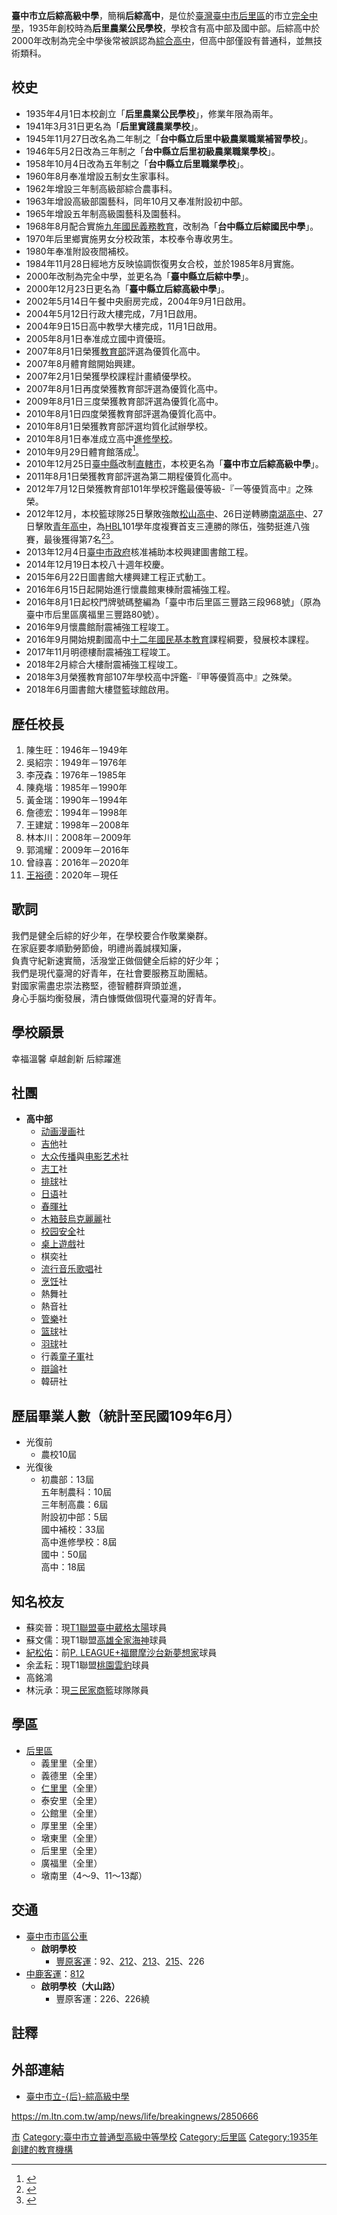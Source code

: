 {{refimprove|time=2016-09-03T14:01:59+00:00}}
{{Infobox School
| name = 臺中市立后綜高級中學
| other_name = Taichung Municipal Hou-Zong Senior High School 
| image = 臺中市立后綜高級中學.jpg
| established = 1935年4月1日后里農業公民學校
| type = [[普通型高級中等學校|普通型高級中等學校]]、完全中學
| religion = 
| district = {{TWN}}[[臺中市|臺中市]][[后里區|后里區]]
| grades = 國一至高三（含國中部）
| principal = [[王裕德|王裕德]]
| faculty = 160人
| staff = 30人
| students = 1735人<br>高中部889人<br>國中部846人
| motto = 博雅精進 正大光明
| address = 臺中市后里區[[三豐路_(台中市)|三豐路]]三段968號
| fax =04-25578018 
| website = https://hzsh.tc.edu.tw/
|gender=男女兼收|area=56,684平方公尺|coordinates={{Coord|24.3064604|120.7231399|display=inline,title}}|pushpin_map=Taiwan Taichung|number=04-25562012|classes=高中部27班<br>國中部34班|logo=TCHZSH.jpg|caption=后綜高中校門}}
'''臺中市立后綜高級中學'''，簡稱'''后綜高中'''，是位於[[臺灣|臺灣]][[臺中市|臺中市]][[后里區|后里區]]的市立[[完全中學|完全中學]]，1935年創校時為'''后里農業公民學校'''，學校含有高中部及國中部。后綜高中於2000年改制為完全中學後常被誤認為[[綜合型高級中等學校|綜合高中]]，但高中部僅設有普通科，並無技術類科。

== 校史 ==
*1935年4月1日本校創立「'''后里農業公民學校'''」，修業年限為兩年。
*1941年3月31日更名為「'''后里實踐農業學校'''」。
*1945年11月27日改名為二年制之「'''台中縣立后里中級農業職業補習學校'''」。
*1946年5月2日改為三年制之「'''台中縣立后里初級農業職業學校'''」。
*1958年10月4日改為五年制之「'''台中縣立后里職業學校'''」。
*1960年8月奉准增設五制女生家事科。
*1962年增設三年制高級部綜合農事科。
*1963年增設高級部園藝科，同年10月又奉准附設初中部。
*1965年增設五年制高級園藝科及園藝科。
*1968年8月配合實施[[臺灣九年國民義務教育|九年國民義務教育]]，改制為「'''台中縣立后綜國民中學'''」。
*1970年后里鄉實施男女分校政策，本校奉令專收男生。       
*1980年奉准附設夜間補校。
*1984年11月28日經地方反映協調恢復男女合校，並於1985年8月實施。             
*2000年改制為完全中學，並更名為「'''臺中縣立后綜中學'''」。
*2000年12月23日更名為「'''臺中縣立后綜高級中學'''」。
*2002年5月14日午餐中央廚房完成，2004年9月1日啟用。
*2004年5月12日行政大樓完成，7月1日啟用。
*2004年9日15日高中教學大樓完成，11月1日啟用。
*2005年8月1日奉准成立國中資優班。
*2007年8月1日榮獲[[中華民國教育部|教育部]]評選為優質化高中。
*2007年8月體育館開始興建。
*2007年2月1日榮獲學校課程計畫績優學校。
*2007年8月1日再度榮獲教育部評選為優質化高中。
*2009年8月1日三度榮獲教育部評選為優質化高中。
*2010年8月1日四度榮獲教育部評選為優質化高中。
*2010年8月1日榮獲教育部評選均質化試辦學校。
*2010年8月1日奉准成立高中[[進修學校|進修學校]]。
*2010年9月29日體育館落成<ref>{{cite news |title=后綜高中體育館|url=https://iplay.sa.gov.tw/gyminfo/index/14704|work=全國運動場資訊館}}</ref>。
*2010年12月25日[[臺中縣|臺中縣]]改制[[臺中市|直轄市]]，本校更名為「'''臺中市立后綜高級中學'''」。
*2011年8月1日榮獲教育部評選為第二期程優質化高中。
*2012年7月12日榮獲教育部101年學校評鑑最優等級-『一等優質高中』之殊榮。
*2012年12月，本校籃球隊25日擊敗強敵[[臺北市立松山高級中學|松山高中]]、26日逆轉勝[[臺北市立南湖高級中學|南湖高中]]、27日擊敗[[臺中市私立青年高級中學|青年高中]]，為[[高級中等學校籃球聯賽|HBL]]101學年度複賽首支三連勝的隊伍，強勢挺進八強賽，最後獲得第7名<ref>{{Cite web |url=http://udn.com/NEWS/SPORTS/SP7/7692843.shtml |title=水泥地磨出灰姑娘 后綜高中贏得體育館 |accessdate=2013-02-09 |archive-date=2013-02-11 |archive-url=https://web.archive.org/web/20130211072228/http://udn.com/NEWS/SPORTS/SP7/7692843.shtml |dead-url=no }}</ref><ref>{{cite news |author1=體育中心|title=HBL／台中后綜進12強　校史首遭|url=https://sports.ettoday.net/news/130929|work=ETtoday新聞雲}}</ref>。
*2013年12月4日[[臺中市政府|臺中市政府]]核准補助本校興建圖書館工程。
*2014年12月19日本校八十週年校慶。
*2015年6月22日圖書館大樓興建工程正式動工。
*2016年6月15日起開始進行懷農館東棟耐震補強工程。
*2016年8月1日起校門牌號碼整編為「臺中市后里區三豐路三段968號」（原為臺中市后里區廣福里三豐路80號）。
*2016年9月懷農館耐震補強工程竣工。
*2016年9月開始規劃國高中[[十二年國民基本教育|十二年國民基本教育]]課程綱要，發展校本課程。
*2017年11月明德樓耐震補強工程竣工。
*2018年2月綜合大樓耐震補強工程竣工。
*2018年3月榮獲教育部107年學校高中評鑑-『甲等優質高中』之殊榮。
*2018年6月圖書館大樓暨籃球館啟用。

== 歷任校長 ==
#陳生旺：1946年－1949年
#吳紹宗：1949年－1976年
#李茂森：1976年－1985年
#陳堯堦：1985年－1990年
#黃金瑞：1990年－1994年
#詹德宏：1994年－1998年
#王建斌：1998年－2008年
#林本川：2008年－2009年
#郭鴻耀：2009年－2016年
#曾祿喜：2016年－2020年
#[[王裕德|王裕德]]：2020年－現任

==歌詞==
我們是健全后綜的好少年，在學校要合作敬業樂群。<br>在家庭要孝順勤勞節儉，明禮尚義誠樸知廉，<br>負責守紀新速實簡，活潑堂正做個健全后綜的好少年；<br>我們是現代臺灣的好青年，在社會要服務互助團結。<br>對國家需盡忠崇法務堅，德智體群齊頭並進，<br>身心手腦均衡發展，清白慷慨做個現代臺灣的好青年。
 
==學校願景==
幸福溫馨 卓越創新 后綜躍進

== 社團 ==
*'''高中部''' 
**[[动画|动画]][[漫画|漫画]]社	
**[[吉他|吉他]]社	
**[[大众传播|大众传播]]與[[电影|电影]][[艺术|艺术]]社	
**[[志願者|志工]]社	
**[[排球|排球]]社	
**[[日语|日语]]社	
**[[春暉社|春暉社]]
**[[箱鼓|木箱鼓]][[烏克麗麗|烏克麗麗]]社	
**[[校园|校园]][[安全|安全]]社	
**[[桌上遊戲|桌上遊戲]]社	
**棋奕社	
**[[流行音乐|流行音乐]][[歌唱|歌唱]]社	
**[[烹饪|烹饪]]社	
**熱舞社	
**熱音社	
**[[管樂器|管樂]]社	
**[[篮球|篮球]]社	
**[[羽毛球|羽球]]社	
**行義[[童軍活動|童子軍]]社	
**[[辯論|辯論]]社	
**韓研社

== 歷屆畢業人數（統計至民國109年6月）==
*光復前 
**農校10屆
*光復後 
**初農部：13屆<br>五年制農科：10屆<br>三年制高農：6屆<br>附設初中部：5屆<br>國中補校：33屆<br>高中進修學校：8屆<br>國中：50屆<br>高中：18屆
== 知名校友 ==
*蘇奕晉：現[[T1聯盟|T1聯盟]][[臺中葳格太陽|臺中葳格太陽]]球員
*蘇文儒：現T1聯盟[[高雄全家海神|高雄全家海神]]球員
*[[紀松佑|紀松佑]]：前[[P._LEAGUE+|P. LEAGUE+]][[福爾摩沙台新夢想家|福爾摩沙台新夢想家]]球員
*余孟耘：現T1聯盟[[桃園雲豹|桃園雲豹]]球員
*高銘鴻
*林沅承：現[[高雄市立三民高級家事商業職業學校|三民家商]]籃球隊隊員

== 學區 ==
*[[后里區|后里區]]
**義里里（全里）
**義德里（全里）
**[[仁里里_(臺中市)|仁里里]]（全里）
**泰安里（全里）
**公館里（全里）
**厚里里（全里）
**墩東里（全里）
**后里里（全里）
**廣福里（全里）
**墩南里（4～9、11～13鄰）

== 交通 ==
*[[臺中市市區公車|臺中市市區公車]]
**'''啟明學校'''
***[[豐原客運|豐原客運]]：92、[[台中市公車212路|212]]、[[台中市公車213路|213]]、[[台中市公車215路|215]]、226
*[[中鹿客運|中鹿客運]]：[[中鹿客運|812]]
**'''啟明學校（大山路）'''
***豐原客運：226、226繞

==註釋==
{{reflist}}

== 外部連結 ==
{{commons category|Taichung Municipal Houzong Senior High School}}
*[http://www.hzsh.tc.edu.tw/ 臺中市立-{后}-綜高級中學] {{Wayback|url=http://www.hzsh.tc.edu.tw/ |date=20120207112407 }}

{{Super Nine策略聯盟}}
{{臺中市高級中等學校列表}}

[[Category:臺中市完全中學|市]]
[[Category:臺中市立普通型高級中等學校|Category:臺中市立普通型高級中等學校]]
[[Category:后里區|Category:后里區]]
[[Category:1935年創建的教育機構|Category:1935年創建的教育機構]]
https://m.ltn.com.tw/amp/news/life/breakingnews/2850666 {{Wayback|url=https://m.ltn.com.tw/amp/news/life/breakingnews/2850666 |date=20190714074900 }}